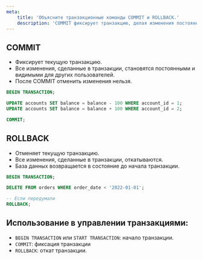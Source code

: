 ```yaml
---
meta:
    title: 'Объясните транзакционные команды COMMIT и ROLLBACK.'
    description: 'COMMIT фиксирует транзакцию, делая изменения постоянными, ROLLBACK отменяет изменения, возвращая базу данных в исходное состояние. Узнайте, как управлять транзакциями.'
---
```


## COMMIT

-   Фиксирует текущую транзакцию.
-   Все изменения, сделанные в транзакции, становятся постоянными и видимыми для других пользователей.
-   После COMMIT отменить изменения нельзя.

```sql
BEGIN TRANSACTION;

UPDATE accounts SET balance = balance - 100 WHERE account_id = 1;
UPDATE accounts SET balance = balance + 100 WHERE account_id = 2;

COMMIT;
```

## ROLLBACK

-   Отменяет текущую транзакцию.
-   Все изменения, сделанные в транзакции, откатываются.
-   База данных возвращается в состояние до начала транзакции.

```sql
BEGIN TRANSACTION;

DELETE FROM orders WHERE order_date < '2022-01-01';

-- Если передумали
ROLLBACK;
```

## Использование в управлении транзакциями:

-   `BEGIN TRANSACTION` или `START TRANSACTION`: начало транзакции.
-   `COMMIT`: фиксация транзакции
-   `ROLLBACK`: откат транзакции.
